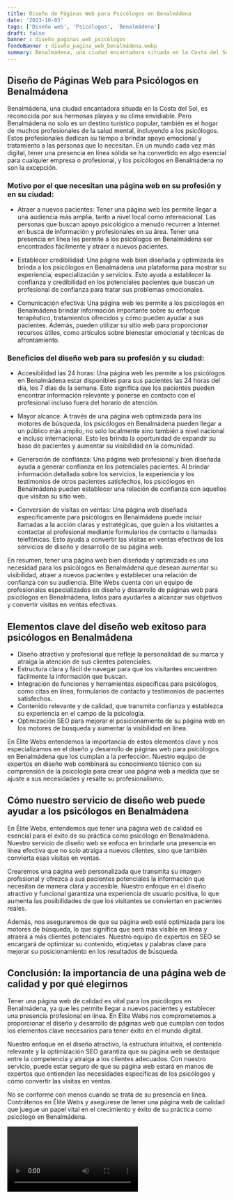 ```yaml
---
title: Diseño de Páginas Web para Psicólogos en Benalmádena
date: '2023-10-03'
tags: ['Diseño web', 'Psicólogos', 'Benalmádena']
draft: false
banner : diseño_paginas_web_psicólogos
fondoBanner : diseño_pagina_web_benalmádena.webp
summary: Benalmádena, una ciudad encantadora situada en la Costa del Sol, es reconocida por sus hermosas playas y su clima envidiable. Pero Benalmádena no solo es un destino turístico popular, también es el hogar de muchos profesionales de la salud mental, incluyendo a los psicólogos. Estos profesionales dedican su tiempo a brindar apoyo emocional y tratamiento a las personas que lo necesitan. En un mundo cada vez más digital, tener una presencia en línea sólida se ha convertido en algo esencial para cualquier empresa o profesional, y los psicólogos en Benalmádena no son la excepción.
---
```


## Diseño de Páginas Web para Psicólogos en Benalmádena

Benalmádena, una ciudad encantadora situada en la Costa del Sol, es reconocida por sus hermosas playas y su clima envidiable. Pero Benalmádena no solo es un destino turístico popular, también es el hogar de muchos profesionales de la salud mental, incluyendo a los psicólogos. Estos profesionales dedican su tiempo a brindar apoyo emocional y tratamiento a las personas que lo necesitan. En un mundo cada vez más digital, tener una presencia en línea sólida se ha convertido en algo esencial para cualquier empresa o profesional, y los psicólogos en Benalmádena no son la excepción.

### Motivo por el que necesitan una página web en su profesión y en su ciudad:

* Atraer a nuevos pacientes: Tener una página web les permite llegar a una audiencia más amplia, tanto a nivel local como internacional. Las personas que buscan apoyo psicológico a menudo recurren a Internet en busca de información y profesionales en su área. Tener una presencia en línea les permite a los psicólogos en Benalmádena ser encontrados fácilmente y atraer a nuevos pacientes.

* Establecer credibilidad: Una página web bien diseñada y optimizada les brinda a los psicólogos en Benalmádena una plataforma para mostrar su experiencia, especialización y servicios. Esto ayuda a establecer la confianza y credibilidad en los potenciales pacientes que buscan un profesional de confianza para tratar sus problemas emocionales.

* Comunicación efectiva: Una página web les permite a los psicólogos en Benalmádena brindar información importante sobre su enfoque terapéutico, tratamientos ofrecidos y cómo pueden ayudar a sus pacientes. Además, pueden utilizar su sitio web para proporcionar recursos útiles, como artículos sobre bienestar emocional y técnicas de afrontamiento.

### Beneficios del diseño web para su profesión y su ciudad:

* Accesibilidad las 24 horas: Una página web les permite a los psicólogos en Benalmádena estar disponibles para sus pacientes las 24 horas del día, los 7 días de la semana. Esto significa que los pacientes pueden encontrar información relevante y ponerse en contacto con el profesional incluso fuera del horario de atención.

* Mayor alcance: A través de una página web optimizada para los motores de búsqueda, los psicólogos en Benalmádena pueden llegar a un público más amplio, no solo localmente sino también a nivel nacional e incluso internacional. Esto les brinda la oportunidad de expandir su base de pacientes y aumentar su visibilidad en la comunidad.

* Generación de confianza: Una página web profesional y bien diseñada ayuda a generar confianza en los potenciales pacientes. Al brindar información detallada sobre los servicios, la experiencia y los testimonios de otros pacientes satisfechos, los psicólogos en Benalmádena pueden establecer una relación de confianza con aquellos que visitan su sitio web.

* Conversión de visitas en ventas: Una página web diseñada específicamente para psicólogos en Benalmádena puede incluir llamadas a la acción claras y estratégicas, que guíen a los visitantes a contactar al profesional mediante formularios de contacto o llamadas telefónicas. Esto ayuda a convertir las visitas en ventas efectivas de los servicios de diseño y desarrollo de su página web.

En resumen, tener una página web bien diseñada y optimizada es una necesidad para los psicólogos en Benalmádena que desean aumentar su visibilidad, atraer a nuevos pacientes y establecer una relación de confianza con su audiencia. Elite Webs cuenta con un equipo de profesionales especializados en diseño y desarrollo de páginas web para psicólogos en Benalmádena, listos para ayudarles a alcanzar sus objetivos y convertir visitas en ventas efectivas.

<GifSeo />

<Cta />

## Elementos clave del diseño web exitoso para psicólogos en Benalmádena

- Diseño atractivo y profesional que refleje la personalidad de su marca y atraiga la atención de sus clientes potenciales.
- Estructura clara y fácil de navegar para que los visitantes encuentren fácilmente la información que buscan.
- Integración de funciones y herramientas específicas para psicólogos, como citas en línea, formularios de contacto y testimonios de pacientes satisfechos.
- Contenido relevante y de calidad, que transmita confianza y establezca su experiencia en el campo de la psicología.
- Optimización SEO para mejorar el posicionamiento de su página web en los motores de búsqueda y aumentar la visibilidad en línea.

En Élite Webs entendemos la importancia de estos elementos clave y nos especializamos en el diseño y desarrollo de páginas web para psicólogos en Benalmádena que los cumplan a la perfección. Nuestro equipo de expertos en diseño web combinará su conocimiento técnico con su comprensión de la psicología para crear una página web a medida que se ajuste a sus necesidades y resalte su profesionalismo.

## Cómo nuestro servicio de diseño web puede ayudar a los psicólogos en Benalmádena

En Élite Webs, entendemos que tener una página web de calidad es esencial para el éxito de su práctica como psicólogo en Benalmádena. Nuestro servicio de diseño web se enfoca en brindarle una presencia en línea efectiva que no solo atraiga a nuevos clientes, sino que también convierta esas visitas en ventas.

Crearemos una página web personalizada que transmita su imagen profesional y ofrezca a sus pacientes potenciales la información que necesitan de manera clara y accesible. Nuestro enfoque en el diseño atractivo y funcional garantiza una experiencia de usuario positiva, lo que aumenta las posibilidades de que los visitantes se conviertan en pacientes reales.

Además, nos aseguraremos de que su página web esté optimizada para los motores de búsqueda, lo que significa que será más visible en línea y atraerá a más clientes potenciales. Nuestro equipo de expertos en SEO se encargará de optimizar su contenido, etiquetas y palabras clave para mejorar su posicionamiento en los resultados de búsqueda.

## Conclusión: la importancia de una página web de calidad y por qué elegirnos

Tener una página web de calidad es vital para los psicólogos en Benalmádena, ya que les permite llegar a nuevos pacientes y establecer una presencia profesional en línea. En Élite Webs nos comprometemos a proporcionar el diseño y desarrollo de páginas web que cumplan con todos los elementos clave necesarios para tener éxito en el mundo digital.

Nuestro enfoque en el diseño atractivo, la estructura intuitiva, el contenido relevante y la optimización SEO garantiza que su página web se destaque entre la competencia y atraiga a los clientes adecuados. Con nuestro servicio, puede estar seguro de que su página web estará en manos de expertos que entienden las necesidades específicas de los psicólogos y cómo convertir las visitas en ventas.

No se conforme con menos cuando se trata de su presencia en línea. Contrátenos en Élite Webs y asegúrese de tener una página web de calidad que juegue un papel vital en el crecimiento y éxito de su práctica como psicólogo en Benalmádena.

<Video />

<CtaBot job='Psicólogos' city='Benalmádena'/>

<Gmaps query='Benalmádena+españa+maps' />